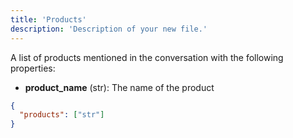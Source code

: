 ```yaml
---
title: 'Products'
description: 'Description of your new file.'
---
```

A list of products mentioned in the conversation with the following properties:
- **product_name** (str): The name of the product

```json results
{
  "products": ["str"]
}
```